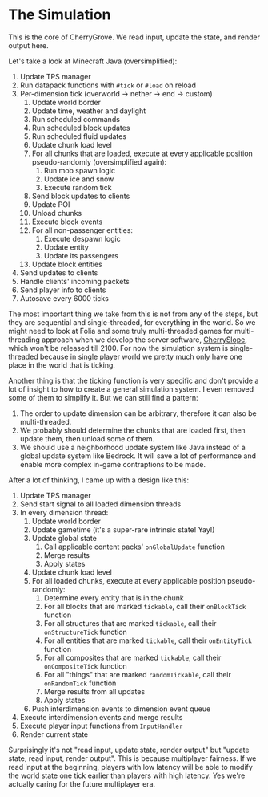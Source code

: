 ﻿---
sidebar_position: 1
---

# The Simulation

This is the core of CherryGrove. We read input, update the state, and render output here.

Let's take a look at Minecraft Java (oversimplified):

1. Update TPS manager
2. Run datapack functions with `#tick` or `#load` on reload
3. Per-dimension tick (overworld -> nether -> end -> custom)
    1. Update world border
    2. Update time, weather and daylight
    3. Run scheduled commands
    4. Run scheduled block updates
    5. Run scheduled fluid updates
    6. Update chunk load level
    7. For all chunks that are loaded, execute at every applicable position pseudo-randomly (oversimplified again):
        1. Run mob spawn logic
        2. Update ice and snow
        3. Execute random tick
    8. Send block updates to clients
    9. Update POI
    10. Unload chunks
    11. Execute block events
    12. For all non-passenger entities:
        1. Execute despawn logic
        2. Update entity
        3. Update its passengers
    13. Update block entities
4. Send updates to clients
5. Handle clients' incoming packets
6. Send player info to clients
7. Autosave every 6000 ticks

The most important thing we take from this is not from any of the steps, but they are sequential and single-threaded, for everything in the world. So we might need to look at Folia and some truly multi-threaded games for multi-threading approach when we develop the server software, [CherrySlope](https://github.com/cherryridge/CherrySlope), which won't be released till 2100. For now the simulation system is single-threaded because in single player world we pretty much only have one place in the world that is ticking.

Another thing is that the ticking function is very specific and don't provide a lot of insight to how to create a general simulation system. I even removed some of them to simplify it. But we can still find a pattern:

1. The order to update dimension can be arbitrary, therefore it can also be multi-threaded.
2. We probably should determine the chunks that are loaded first, then update them, then unload some of them.
3. We should use a neighborhood update system like Java instead of a global update system like Bedrock. It will save a lot of performance and enable more complex in-game contraptions to be made.

After a lot of thinking, I came up with a design like this:

1. Update TPS manager
2. Send start signal to all loaded dimension threads
3. In every dimension thread:
    1. Update world border
    2. Update gametime (it's a super-rare intrinsic state! Yay!)
    3. Update global state
        1. Call applicable content packs' `onGlobalUpdate` function
        2. Merge results
        3. Apply states
    4. Update chunk load level
    5. For all loaded chunks, execute at every applicable position pseudo-randomly:
        1. Determine every entity that is in the chunk
        2. For all blocks that are marked `tickable`, call their `onBlockTick` function
        3. For all structures that are marked `tickable`, call their `onStructureTick` function
        4. For all entities that are marked `tickable`, call their `onEntityTick` function
        5. For all composites that are marked `tickable`, call their `onCompositeTick` function
        6. For all "things" that are marked `randomTickable`, call their `onRandomTick` function
        7. Merge results from all updates
        8. Apply states
    6. Push interdimension events to dimension event queue
4. Execute interdimension events and merge results
5. Execute player input functions from `InputHandler`
6. Render current state

Surprisingly it's not "read input, update state, render output" but "update state, read input, render output". This is because multiplayer fairness. If we read input at the beginning, players with low latency will be able to modify the world state one tick earlier than players with high latency. Yes we're actually caring for the future multiplayer era.
